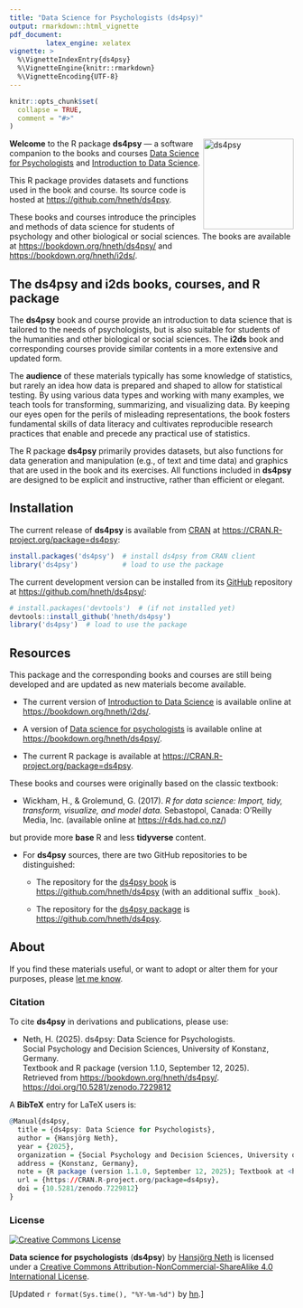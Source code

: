 ```yaml
---
title: "Data Science for Psychologists (ds4psy)"
output: rmarkdown::html_vignette
pdf_document:
         latex_engine: xelatex
vignette: >
  %\VignetteIndexEntry{ds4psy}
  %\VignetteEngine{knitr::rmarkdown}
  %\VignetteEncoding{UTF-8}
---
```


```r
knitr::opts_chunk$set(
  collapse = TRUE,
  comment = "#>"
)
```

<!-- ds4psy logo (on right): -->
<a href="https://bookdown.org/hneth/ds4psy/">
<img src = "./../inst/images/logo.png" alt = "ds4psy" width = "160px" align = "right" style = "width: 160px; float: right; border:11;"/>
</a>


**Welcome** to the R package **ds4psy** &mdash; a software companion to the books and courses 
[Data Science for Psychologists](https://bookdown.org/hneth/ds4psy/) and 
[Introduction to Data Science](https://bookdown.org/hneth/i2ds/). 

This R package provides datasets and functions used in the book and course. 
Its source code is hosted at <https://github.com/hneth/ds4psy>. 

These books and courses introduce the principles and methods of data science for students of psychology and other biological or social sciences. 
The books are available at <https://bookdown.org/hneth/ds4psy/> and <https://bookdown.org/hneth/i2ds/>. 


## The ds4psy and i2ds books, courses, and R package 

The **ds4psy** book and course provide an introduction to data science that is tailored to the needs of psychologists, but is also suitable for students of the humanities and other biological or social sciences. The **i2ds** book and corresponding courses provide similar contents in a more extensive and updated form. 

The **audience** of these materials typically has some knowledge of statistics, but rarely an idea how data is prepared and shaped to allow for statistical testing. 
By using various data types and working with many examples, we teach tools for transforming, summarizing, and visualizing data. By keeping our eyes open for the perils of misleading representations, the book fosters fundamental skills of data literacy and cultivates reproducible research practices that enable and precede any practical use of statistics. 

The R package **ds4psy** primarily provides datasets, but also functions for data generation and manipulation (e.g., of text and time data) and graphics that are used in the book and its exercises. All functions included in **ds4psy** are designed to be explicit and instructive, rather than efficient or elegant. 


## Installation

The current release of **ds4psy** is available from [CRAN](https://CRAN.R-project.org/) at <https://CRAN.R-project.org/package=ds4psy>:

```r
install.packages('ds4psy')  # install ds4psy from CRAN client
library('ds4psy')           # load to use the package
```

The current development version can be installed from its [GitHub](https://github.com) repository at <https://github.com/hneth/ds4psy/>: 

```r
# install.packages('devtools')  # (if not installed yet)
devtools::install_github('hneth/ds4psy')
library('ds4psy')  # load to use the package
```


## Resources

This package and the corresponding books and courses are still being developed and are updated as new materials become available.  

<!-- Current links: -->

- The current version of [Introduction to Data Science](https://bookdown.org/hneth/i2ds/) is available online at <https://bookdown.org/hneth/i2ds/>.

- A version of [Data science for psychologists](https://bookdown.org/hneth/ds4psy/) is available online at <https://bookdown.org/hneth/ds4psy/>.   

- The current R package is available at <https://CRAN.R-project.org/package=ds4psy>.  


<!-- Background / origin: -->

These books and courses were originally based on the classic textbook:  

- Wickham, H., & Grolemund, G. (2017). 
_R for data science: Import, tidy, transform, visualize, and model data._ 
Sebastopol, Canada: O'Reilly Media, Inc. (available online at <https://r4ds.had.co.nz/>)  

<!-- Our focus: base R before tidyverse -->

but provide more **base** R and less **tidyverse** content.


- For **ds4psy** sources, there are two GitHub repositories to be distinguished:  

    - The repository for the [ds4psy book](https://bookdown.org/hneth/ds4psy/) is <https://github.com/hneth/ds4psy> (with an additional suffix `_book`). 

    - The repository for the [ds4psy package](https://github.com/hneth/ds4psy/) is <https://github.com/hneth/ds4psy>.  

<!-- - The current course syllabus is available at <http://rpository.com/ds4psy/>.    -->


## About

If you find these materials useful, or want to adopt or alter them for your purposes, please [let me know](https://www.spds.uni-konstanz.de/en/people). 


### Citation

To cite **ds4psy** in derivations and publications, please use:

- Neth, H. (2025). ds4psy: Data Science for Psychologists.  
Social Psychology and Decision Sciences, University of Konstanz, Germany.  
Textbook and R package (version 1.1.0, September 12, 2025).  
Retrieved from <https://bookdown.org/hneth/ds4psy/>.  
[https://doi.org/10.5281/zenodo.7229812](https://doi.org/10.5281/zenodo.7229812)  


<!-- BibTeX reference: -->

A **BibTeX** entry for LaTeX users is: 

```r
@Manual{ds4psy,
  title = {ds4psy: Data Science for Psychologists},
  author = {Hansjörg Neth},
  year = {2025},
  organization = {Social Psychology and Decision Sciences, University of Konstanz},
  address = {Konstanz, Germany},
  note = {R package (version 1.1.0, September 12, 2025); Textbook at <https://bookdown.org/hneth/ds4psy/>.},
  url = {https://CRAN.R-project.org/package=ds4psy},
  doi = {10.5281/zenodo.7229812}
}
```


### License

<!-- (a) Use online image: -->

<!-- <a rel="license" href="https://creativecommons.org/licenses/by-nc-sa/4.0/"><img alt="Creative Commons License" style="border-width:0" src="https://i.creativecommons.org/l/by-nc-sa/4.0/88x31.png" /></a> -->

<!-- (b) Use local image: -->

<a rel="license" href="https://creativecommons.org/licenses/by-nc-sa/4.0/"><img alt="Creative Commons License" style="border-width:0" src = "./../inst/images/CC_BY_NC_SA.png" /></a>


<!-- License text:  -->

<span xmlns:dct="http://purl.org/dc/terms/" property="dct:title">**Data science for psychologists** (**ds4psy**)</span> by <a xmlns:cc="https://creativecommons.org/ns#" href="https://neth.de" property="cc:attributionName" rel="cc:attributionURL">Hansjörg Neth</a> is licensed under a <a rel="license" href="https://creativecommons.org/licenses/by-nc-sa/4.0/">Creative Commons Attribution-NonCommercial-ShareAlike 4.0 International License</a>. 


<!-- Update: -->

[Updated `r format(Sys.time(), "%Y-%m-%d")` by [hn](https://neth.de).]  

<!-- eof. -->
